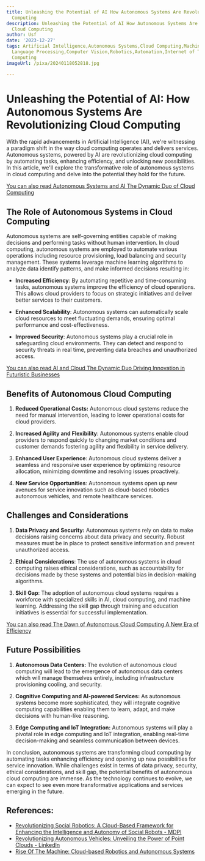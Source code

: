 ```yaml
---
title: Unleashing the Potential of AI How Autonomous Systems Are Revolutionizing Cloud
  Computing
description: Unleashing the Potential of AI How Autonomous Systems Are Revolutionizing
  Cloud Computing
author: Usf
date: '2023-12-27'
tags: Artificial Intelligence,Autonomous Systems,Cloud Computing,Machine Learning,Natural
  Language Processing,Computer Vision,Robotics,Automation,Internet of Things,Big Data,Edge
  Computing
imageUrl: /pixa/20240118052818.jpg

---
```

# Unleashing the Potential of AI: How Autonomous Systems Are Revolutionizing Cloud Computing

With the rapid advancements in Artificial Intelligence (AI), we're witnessing a paradigm shift in  the way cloud computing  operates and  delivers services. Autonomous systems, powered by AI  are  revolutionizing cloud computing by automating tasks, enhancing efficiency, and unlocking new possibilities. In this  article, we'll explore the transformative role of autonomous  systems in cloud computing and delve into  the potential they hold for the future.

[You can also read Autonomous Systems and AI The Dynamic Duo of Cloud Computing](Autonomous%20Systems%20and%20AI%20The%20Dynamic%20Duo%20of%20Cloud%20Computing)


## The Role of Autonomous Systems in Cloud Computing

Autonomous systems are self-governing  entities capable of making decisions  and performing tasks without human intervention. In cloud computing, autonomous  systems are employed to automate various operations including resource provisioning, load balancing and security management. These systems leverage machine learning algorithms to analyze data identify patterns, and make informed decisions resulting in:

- **Increased Efficiency**:  By automating repetitive and time-consuming tasks, autonomous systems improve the efficiency of cloud operations.  This allows cloud providers to focus on strategic initiatives and deliver better  services to their  customers.

- **Enhanced Scalability**:  Autonomous systems can automatically scale cloud resources to meet  fluctuating demands, ensuring optimal  performance and  cost-effectiveness.

- **Improved Security**: Autonomous systems play a crucial role  in safeguarding  cloud environments. They can detect and  respond to security threats in  real time, preventing data breaches and unauthorized access.

[You can also  read AI and Cloud The Dynamic Duo  Driving Innovation in Futuristic Businesses](AI%20and%20Cloud%20The%20Dynamic%20Duo%20Driving%20Innovation%20in%20Futuristic%20Businesses)


## Benefits of  Autonomous Cloud Computing

1. **Reduced Operational Costs:**  Autonomous cloud systems  reduce the need for manual intervention, leading to  lower operational costs for cloud providers.

2. **Increased Agility and Flexibility**: Autonomous systems enable  cloud providers to respond quickly to changing market conditions and customer demands fostering agility and  flexibility in service delivery.

3. **Enhanced  User Experience**: Autonomous cloud systems deliver a seamless and responsive user experience by optimizing resource allocation, minimizing downtime and resolving issues  proactively.

4. **New Service  Opportunities**:  Autonomous systems open  up new  avenues for service innovation  such  as cloud-based robotics  autonomous vehicles, and remote healthcare services.

## Challenges  and Considerations

1. **Data Privacy and Security:**  Autonomous systems rely on data to make decisions raising concerns about data privacy and security. Robust measures must be in place to protect sensitive information and prevent  unauthorized access.

2. **Ethical Considerations**: The use of  autonomous systems in cloud computing raises ethical considerations, such as accountability for decisions made by these systems and potential bias in decision-making algorithms.

3. **Skill Gap**: The adoption  of autonomous cloud systems requires a workforce with specialized skills in AI,  cloud computing, and machine learning. Addressing the skill gap  through training and education initiatives is essential for successful implementation.

[You  can also read The Dawn  of Autonomous Cloud Computing A New Era of Efficiency](The%20Dawn%20of%20Autonomous%20Cloud%20Computing%20A%20New%20Era%20of%20Efficiency)


## Future Possibilities

1. **Autonomous Data Centers:** The evolution of autonomous cloud computing will  lead to the emergence of autonomous data centers which will manage themselves entirely, including infrastructure provisioning cooling, and security.

2. **Cognitive Computing and AI-powered Services:** As autonomous systems become more sophisticated, they will integrate cognitive computing capabilities enabling them  to learn, adapt, and make decisions with human-like reasoning.

3. **Edge Computing  and IoT Integration:** Autonomous systems will play a pivotal  role in edge computing and IoT integration, enabling real-time decision-making and seamless communication between  devices.

In conclusion, autonomous systems are transforming cloud  computing by automating tasks enhancing efficiency and opening up new possibilities for service innovation. While challenges  exist in terms of data privacy, security, ethical considerations, and skill gap, the potential benefits of  autonomous cloud computing are immense. As the technology continues  to evolve, we can expect to see even more  transformative applications and services emerging in the future.

## References:
- [Revolutionizing Social Robotics: A Cloud-Based Framework for Enhancing the Intelligence and Autonomy of Social Robots - MDPI](https://www.mdpi.com/2218-6581/12/2/48)
- [Revolutionizing Autonomous Vehicles: Unveiling the Power of Point Clouds - LinkedIn](https://www.linkedin.com/pulse/revolutionizing-autonomous-vehicles-unveiling-power-point-talha)
- [Rise Of The Machine: Cloud-based Robotics and Autonomous Systems](https://cyfuture.cloud/blog/rise-of-the-machine-cloud-based-robotics-and-autonomous-systems/)
